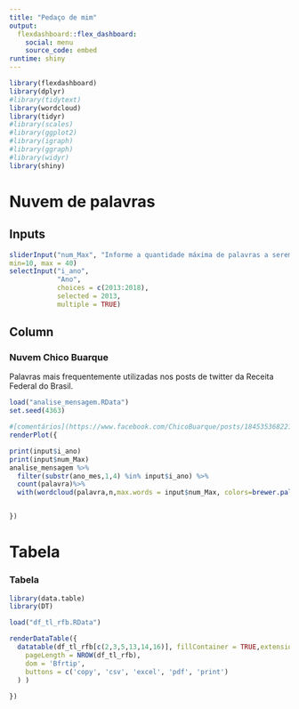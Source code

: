 ---
title: "Pedaço de mim"
output: 
  flexdashboard::flex_dashboard:
    social: menu
    source_code: embed
runtime: shiny    
---

```{r setup, include=FALSE}
library(flexdashboard)
library(dplyr)
#library(tidytext)
library(wordcloud)
library(tidyr)
#library(scales)
#library(ggplot2)
#library(igraph)
#library(ggraph)
#library(widyr)
library(shiny)


```
Nuvem de palavras
===================================== 


Inputs {.sidebar data-width=200}
-----------------------------------------------------------------------


```{r}
sliderInput("num_Max", "Informe a quantidade máxima de palavras a serem exibidas na nuvem de palavras", value=40,
min=10, max = 40) 
selectInput("i_ano", 
            "Ano",
            choices = c(2013:2018),
            selected = 2013,
            multiple = TRUE)

```


Column
-----------------------------------------------------------------------

### Nuvem Chico Buarque
Palavras mais frequentemente utilizadas nos posts de twitter da Receita Federal do Brasil.


```{r}
load("analise_mensagem.RData")
set.seed(4363)

#[comentários](https://www.facebook.com/ChicoBuarque/posts/1845353682210350)
renderPlot({

print(input$i_ano)  
print(input$num_Max)
analise_mensagem %>%
  filter(substr(ano_mes,1,4) %in% input$i_ano) %>%
  count(palavra)%>%
  with(wordcloud(palavra,n,max.words = input$num_Max, colors=brewer.pal(6,"Dark2"),random.order=FALSE))


})
```

Tabela
=====================================

### Tabela

```{r}
library(data.table)
library(DT)

load("df_tl_rfb.RData")

renderDataTable({
  datatable(df_tl_rfb[c(2,3,5,13,14,16)], fillContainer = TRUE,extensions = "Buttons", rownames = FALSE, options = list(
    pageLength = NROW(df_tl_rfb), 
    dom = 'Bfrtip',
    buttons = c('copy', 'csv', 'excel', 'pdf', 'print')
  ) )
  
})

```